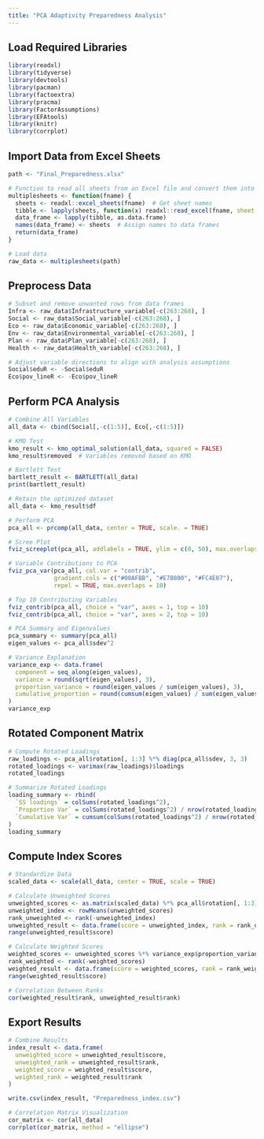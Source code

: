 ---
title: "PCA Adaptivity Preparedness Analysis"
---

## Load Required Libraries

```{r}
library(readxl)        
library(tidyverse)     
library(devtools)      
library(pacman)        
library(factoextra)    
library(pracma)        
library(FactorAssumptions) 
library(EFAtools)      
library(knitr)         
library(corrplot)      
```

## Import Data from Excel Sheets

```{r}
path <- "Final_Preparedness.xlsx"

# Function to read all sheets from an Excel file and convert them into a list of data frames
multiplesheets <- function(fname) {
  sheets <- readxl::excel_sheets(fname)  # Get sheet names
  tibble <- lapply(sheets, function(x) readxl::read_excel(fname, sheet = x))
  data_frame <- lapply(tibble, as.data.frame)
  names(data_frame) <- sheets  # Assign names to data frames
  return(data_frame)
}

# Load data
raw_data <- multiplesheets(path)
```

## Preprocess Data

```{r}
# Subset and remove unwanted rows from data frames
Infra <- raw_data$Infrastructure_variable[-c(263:268), ]
Social <- raw_data$Social_variable[-c(263:268), ]
Eco <- raw_data$Economic_variable[-c(263:268), ]
Env <- raw_data$Environmental_variable[-c(263:268), ]
Plan <- raw_data$Plan_variable[-c(263:268), ]
Health <- raw_data$Health_variable[-c(263:268), ]

# Adjust variable directions to align with analysis assumptions
Social$eduR <- -Social$eduR
Eco$pov_lineR <- -Eco$pov_lineR
```

## Perform PCA Analysis

```{r}
# Combine All Variables
all_data <- cbind(Social[,-c(1:5)], Eco[,-c(1:5)])

# KMO Test
kmo_result <- kmo_optimal_solution(all_data, squared = FALSE)
kmo_result$removed  # Variables removed based on KMO

# Bartlett Test
bartlett_result <- BARTLETT(all_data)
print(bartlett_result)

# Retain the optimized dataset
all_data <- kmo_result$df

# Perform PCA
pca_all <- prcomp(all_data, center = TRUE, scale. = TRUE)

# Scree Plot
fviz_screeplot(pca_all, addlabels = TRUE, ylim = c(0, 50), max.overlaps = 10)

# Variable Contributions to PCA
fviz_pca_var(pca_all, col.var = "contrib", 
             gradient.cols = c("#00AFBB", "#E7B800", "#FC4E07"), 
             repel = TRUE, max.overlaps = 10)

# Top 10 Contributing Variables
fviz_contrib(pca_all, choice = "var", axes = 1, top = 10)
fviz_contrib(pca_all, choice = "var", axes = 2, top = 10)

# PCA Summary and Eigenvalues
pca_summary <- summary(pca_all)
eigen_values <- pca_all$sdev^2

# Variance Explanation
variance_exp <- data.frame(
  component = seq_along(eigen_values),
  variance = round(sqrt(eigen_values), 3),
  proportion_variance = round(eigen_values / sum(eigen_values), 3),
  cumulative_proportion = round(cumsum(eigen_values) / sum(eigen_values), 3)
)
variance_exp
```

## Rotated Component Matrix

```{r}
# Compute Rotated Loadings
raw_loadings <- pca_all$rotation[, 1:3] %*% diag(pca_all$sdev, 3, 3)
rotated_loadings <- varimax(raw_loadings)$loadings
rotated_loadings

# Summarize Rotated Loadings
loading_summary <- rbind(
  `SS loadings` = colSums(rotated_loadings^2),
  `Proportion Var` = colSums(rotated_loadings^2) / nrow(rotated_loadings),
  `Cumulative Var` = cumsum(colSums(rotated_loadings^2) / nrow(rotated_loadings))
)
loading_summary
```

## Compute Index Scores

```{r}
# Standardize Data
scaled_data <- scale(all_data, center = TRUE, scale = TRUE)

# Calculate Unweighted Scores
unweighted_scores <- as.matrix(scaled_data) %*% pca_all$rotation[, 1:3]
unweighted_index <- rowMeans(unweighted_scores)
rank_unweighted <- rank(-unweighted_index)
unweighted_result <- data.frame(score = unweighted_index, rank = rank_unweighted)
range(unweighted_result$score)

# Calculate Weighted Scores
weighted_scores <- unweighted_scores %*% variance_exp$proportion_variance[1:3]
rank_weighted <- rank(-weighted_scores)
weighted_result <- data.frame(score = weighted_scores, rank = rank_weighted)
range(weighted_result$score)

# Correlation Between Ranks
cor(weighted_result$rank, unweighted_result$rank)
```

## Export Results

```{r}
# Combine Results
index_result <- data.frame(
  unweighted_score = unweighted_result$score,
  unweighted_rank = unweighted_result$rank,
  weighted_score = weighted_result$score,
  weighted_rank = weighted_result$rank
)

write.csv(index_result, "Preparedness_index.csv")

# Correlation Matrix Visualization
cor_matrix <- cor(all_data)
corrplot(cor_matrix, method = "ellipse")
```
